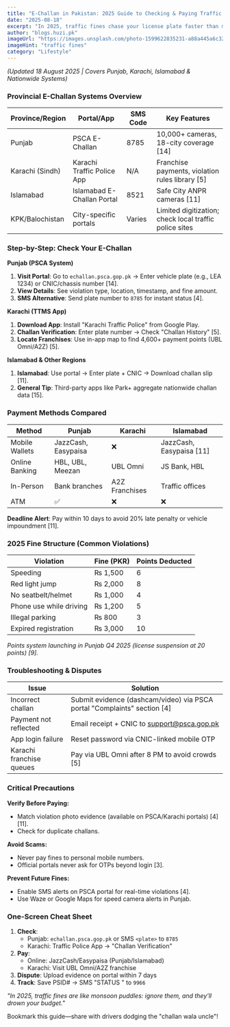 ```yaml
---
title: "E-Challan in Pakistan: 2025 Guide to Checking & Paying Traffic Fines"
date: "2025-08-18"
excerpt: "In 2025, traffic fines chase your license plate faster than monsoon rain—settle them before they flood your inbox."
author: "blogs.huzi.pk"
imageUrl: "https://images.unsplash.com/photo-1599622835231-a88a445a6c32?q=80&w=600&h=400&auto=format&fit=crop"
imageHint: "traffic fines"
category: "Lifestyle"
---
```


*(Updated 18 August 2025 | Covers Punjab, Karachi, Islamabad & Nationwide Systems)*

### Provincial E-Challan Systems Overview

| Province/Region | Portal/App                 | SMS Code | Key Features                                   |
|-----------------|----------------------------|----------|------------------------------------------------|
| Punjab          | PSCA E-Challan             | 8785     | 10,000+ cameras, 18-city coverage [14]         |
| Karachi (Sindh) | Karachi Traffic Police App | N/A      | Franchise payments, violation rules library [5]  |
| Islamabad       | Islamabad E-Challan Portal | 8521     | Safe City ANPR cameras [11]                    |
| KPK/Balochistan | City-specific portals      | Varies   | Limited digitization; check local traffic police sites |

### Step-by-Step: Check Your E-Challan

**Punjab (PSCA System)**

1.  **Visit Portal**: Go to `echallan.psca.gop.pk` → Enter vehicle plate (e.g., LEA 1234) or CNIC/chassis number [14].
2.  **View Details**: See violation type, location, timestamp, and fine amount.
3.  **SMS Alternative**: Send plate number to `8785` for instant status [4].

**Karachi (TTMS App)**

1.  **Download App**: Install "Karachi Traffic Police" from Google Play.
2.  **Challan Verification**: Enter plate number → Check "Challan History" [5].
3.  **Locate Franchises**: Use in-app map to find 4,600+ payment points (UBL Omni/A2Z) [5].

**Islamabad & Other Regions**

1.  **Islamabad**: Use portal → Enter plate + CNIC → Download challan slip [11].
2.  **General Tip**: Third-party apps like Park+ aggregate nationwide challan data [15].

### Payment Methods Compared

| Method         | Punjab                  | Karachi         | Islamabad              |
|----------------|-------------------------|-----------------|------------------------|
| Mobile Wallets | JazzCash, Easypaisa     | ❌              | JazzCash, Easypaisa [11] |
| Online Banking | HBL, UBL, Meezan        | UBL Omni        | JS Bank, HBL           |
| In-Person      | Bank branches           | A2Z Franchises  | Traffic offices        |
| ATM            | ✅                      | ❌              | ❌                     |

**Deadline Alert**: Pay within 10 days to avoid 20% late penalty or vehicle impoundment [11].

### 2025 Fine Structure (Common Violations)

| Violation                 | Fine (PKR) | Points Deducted |
|---------------------------|------------|-----------------|
| Speeding                  | ₨ 1,500    | 6               |
| Red light jump            | ₨ 2,000    | 8               |
| No seatbelt/helmet        | ₨ 1,000    | 4               |
| Phone use while driving   | ₨ 1,200    | 5               |
| Illegal parking           | ₨ 800      | 3               |
| Expired registration      | ₨ 3,000    | 10              |

*Points system launching in Punjab Q4 2025 (license suspension at 20 points) [9].*

### Troubleshooting & Disputes

| Issue                       | Solution                                                        |
|-----------------------------|-----------------------------------------------------------------|
| Incorrect challan           | Submit evidence (dashcam/video) via PSCA portal "Complaints" section [4] |
| Payment not reflected       | Email receipt + CNIC to support@psca.gop.pk                     |
| App login failure           | Reset password via CNIC-linked mobile OTP                       |
| Karachi franchise queues    | Pay via UBL Omni after 8 PM to avoid crowds [5]                 |

### Critical Precautions

**Verify Before Paying:**

- Match violation photo evidence (available on PSCA/Karachi portals) [4][11].
- Check for duplicate challans.

**Avoid Scams:**

- Never pay fines to personal mobile numbers.
- Official portals never ask for OTPs beyond login [3].

**Prevent Future Fines:**

- Enable SMS alerts on PSCA portal for real-time violations [4].
- Use Waze or Google Maps for speed camera alerts in Punjab.

### One-Screen Cheat Sheet

1.  **Check**:
    -   Punjab: `echallan.psca.gop.pk` or SMS `<plate>` to `8785`
    -   Karachi: Traffic Police App → "Challan Verification"
2.  **Pay**:
    -   Online: JazzCash/Easypaisa (Punjab/Islamabad)
    -   Karachi: Visit UBL Omni/A2Z franchise
3.  **Dispute**: Upload evidence on portal within 7 days
4.  **Track**: Save PSID# → SMS "STATUS <PSID>" to `9966`

*"In 2025, traffic fines are like monsoon puddles: ignore them, and they’ll drown your budget."*

Bookmark this guide—share with drivers dodging the "challan wala uncle"!
